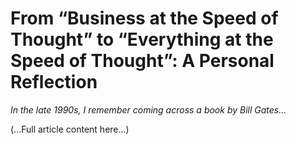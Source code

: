 # From “Business at the Speed of Thought” to “Everything at the Speed of Thought”: A Personal Reflection

_In the late 1990s, I remember coming across a book by Bill Gates..._

(...Full article content here...)
